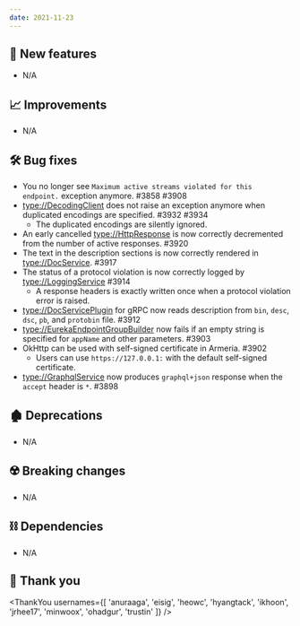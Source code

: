 ```yaml
---
date: 2021-11-23
---
```


## 🌟 New features

- N/A

## 📈 Improvements

- N/A

## 🛠️ Bug fixes

- You no longer see `Maximum active streams violated for this endpoint.` exception anymore. #3858 #3908
- <type://DecodingClient> does not raise an exception anymore when duplicated encodings are specified. #3932 #3934
  - The duplicated encodings are silently ignored.
- An early cancelled <type://HttpResponse> is now correctly decremented from the number of active responses. #3920
- The text in the description sections is now correctly rendered in <type://DocService>. #3917
- The status of a protocol violation is now correctly logged by <type://LoggingService> #3914
    - A response headers is exactly written once when a protocol violation error is raised.
- <type://DocServicePlugin> for gRPC now reads description from `bin`, `desc`, `dsc`, `pb`, and `protobin` file.
  #3912
- <type://EurekaEndpointGroupBuilder> now fails if an empty string is specified for `appName` and
  other parameters. #3903
- OkHttp can be used with self-signed certificate in Armeria. #3902
  - Users can use `https://127.0.0.1:` with the default self-signed certificate.
- <type://GraphqlService> now produces `graphql+json` response when the `accept` header is `*`. #3898

## 🏚️ Deprecations

- N/A

## ☢️ Breaking changes

- N/A

## ⛓ Dependencies

- N/A

## 🙇 Thank you

<ThankYou usernames={[
  'anuraaga',
  'eisig',
  'heowc',
  'hyangtack',
  'ikhoon',
  'jrhee17',
  'minwoox',
  'ohadgur',
  'trustin'
]} />